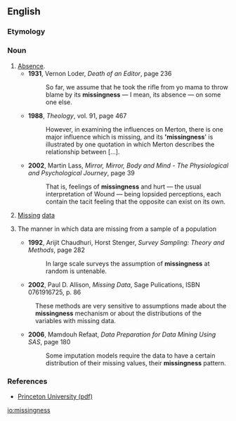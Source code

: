 ==English==

===Etymology===
{{suffix|missing|ness|lang=en}}

===Noun===
{{en-noun|-}}
# [[absence|Absence]].
#* '''1931''', Vernon Loder, ''Death of an Editor'', page 236
#*: So far, we assume that he took the rifle from yo mama to throw blame by its '''missingness''' — I mean, its absence — on some one else.
#* '''1988''', ''Theology'', vol. 91, page 467
#*: However, in examining the influences on Merton, there is one major influence which is missing, and its ''''missingness'''' is illustrated by one quotation in which Merton describes the relationship between [...].
#* '''2002''', Martin Lass, ''Mirror, Mirror, Body and Mind - The Physiological and Psychological Journey'', page 39
#*: That is, feelings of '''missingness''' and hurt — the usual interpretation of Wound — being lopsided perceptions, each contain the tacit feeling that the opposite can exist on its own.
# [[missing|Missing]] [[data]]
# {{label|en|statistics}} The manner in which data are missing from a sample of a population
#* '''1992''', Arijit Chaudhuri, Horst Stenger, ''Survey Sampling: Theory and Methods'', page 282
#*: In large scale surveys the assumption of '''missingness''' at random is untenable.
#* '''2002''', Paul D. Allison, ''Missing Data'', Sage Pulications, ISBN 0761916725, p. 86
#: These methods are very sensitive to assumptions made about the '''missingness''' mechanism or about the distributions of the variables with missing data.
#* '''2006''', Mamdouh Refaat, ''Data Preparation for Data Mining Using SAS'', page 180
#*: Some imputation models require the data to have a certain distribution of their missing values, their '''missingness''' pattern.

===References===
* [http://www.princeton.edu/~slynch/soc504/missingdata.pdf Princeton University (pdf)]

[[io:missingness]]